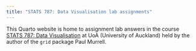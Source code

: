 ```yaml
---
title: "STATS 787: Data Visualisation lab assignments"
---
```


This Quarto website is home to assignment lab answers in the course [STATS 787: Data Visualisation](https://courseoutline.auckland.ac.nz/dco/course/STATS/787/1213) at UoA (University of Auckland) held by the author of the `grid` package Paul Murrell.